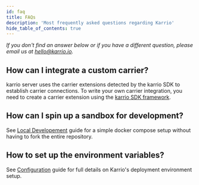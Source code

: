 ```yaml
---
id: faq
title: FAQs
description: 'Most frequently asked questions regarding Karrio'
hide_table_of_contents: true
---
```


*If you don't find an answer below or if you have a different question, please email us at
[hello@karrio.io](mailto:hello@karrio.io).*

## How can I integrate a custom carrier?

karrio server uses the carrier extensions detected by the karrio SDK to establish carrier connections.
To write your own carrier integration, you need to create a carrier extension using the
[karrio SDK framework](/carriers/sdk/extension).

## How can I spin up a sandbox for development?

See [Local Developement](/product/local-development) guide for a simple docker compose setup without having to fork the entire repository.

## How to set up the environment variables?

See [Configuration](/product/self-hosting/environment) guide for full details on Karrio's deployment environment setup.
